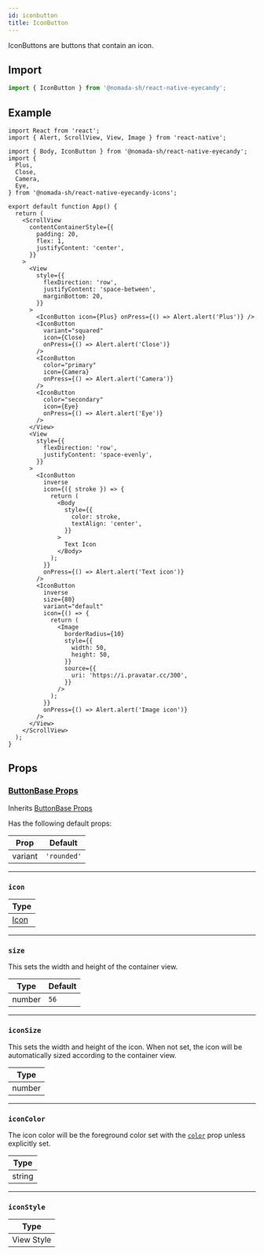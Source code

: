 ```yaml
---
id: iconbutton
title: IconButton
---
```


IconButtons are buttons that contain an icon.

## Import

```jsx
import { IconButton } from '@nomada-sh/react-native-eyecandy';
```

## Example

```SnackPlayer name=RN%20Eyecandy%20IconButton
import React from 'react';
import { Alert, ScrollView, View, Image } from 'react-native';

import { Body, IconButton } from '@nomada-sh/react-native-eyecandy';
import {
  Plus,
  Close,
  Camera,
  Eye,
} from '@nomada-sh/react-native-eyecandy-icons';

export default function App() {
  return (
    <ScrollView
      contentContainerStyle={{
        padding: 20,
        flex: 1,
        justifyContent: 'center',
      }}
    >
      <View
        style={{
          flexDirection: 'row',
          justifyContent: 'space-between',
          marginBottom: 20,
        }}
      >
        <IconButton icon={Plus} onPress={() => Alert.alert('Plus')} />
        <IconButton
          variant="squared"
          icon={Close}
          onPress={() => Alert.alert('Close')}
        />
        <IconButton
          color="primary"
          icon={Camera}
          onPress={() => Alert.alert('Camera')}
        />
        <IconButton
          color="secondary"
          icon={Eye}
          onPress={() => Alert.alert('Eye')}
        />
      </View>
      <View
        style={{
          flexDirection: 'row',
          justifyContent: 'space-evenly',
        }}
      >
        <IconButton
          inverse
          icon={({ stroke }) => {
            return (
              <Body
                style={{
                  color: stroke,
                  textAlign: 'center',
                }}
              >
                Text Icon
              </Body>
            );
          }}
          onPress={() => Alert.alert('Text icon')}
        />
        <IconButton
          inverse
          size={80}
          variant="default"
          icon={() => {
            return (
              <Image
                borderRadius={10}
                style={{
                  width: 50,
                  height: 50,
                }}
                source={{
                  uri: 'https://i.pravatar.cc/300',
                }}
              />
            );
          }}
          onPress={() => Alert.alert('Image icon')}
        />
      </View>
    </ScrollView>
  );
}
```

<!-- ![IconButton](../assets/components/iconbutton.gif) -->

## Props

### [ButtonBase Props](buttonbase#props)

Inherits [ButtonBase Props](buttonbase#props)

Has the following default props:

| Prop    | Default     |
| ------- | ----------- |
| variant | `'rounded'` |

---

### `icon`

| Type             |
| ---------------- |
| [Icon](../icons) |

---

### `size`

This sets the width and height of the container view.

| Type   | Default |
| ------ | ------- |
| number | `56`    |

---

### `iconSize`

This sets the width and height of the icon. When not set, the icon will be automatically sized according to the container view.

| Type   |
| ------ |
| number |

---

### `iconColor`

The icon color will be the foreground color set with the [`color`](buttonbase#color) prop unless explicitly set.

| Type   |
| ------ |
| string |

---

### `iconStyle`

| Type       |
| ---------- |
| View Style |
